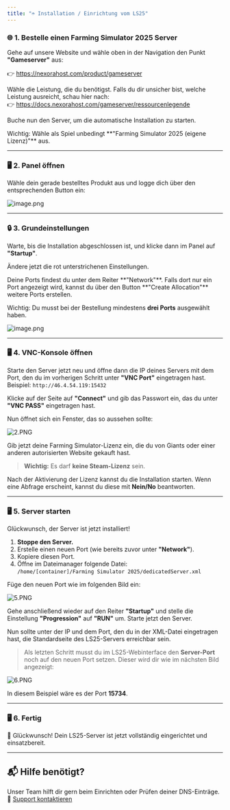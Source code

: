 ```yaml
---
title: "➮ Installation / Einrichtung vom LS25"
---
```


### 🌐 1. Bestelle einen Farming Simulator 2025 Server

Gehe auf unsere Website und wähle oben in der Navigation den Punkt **"Gameserver"** aus:

👉 https://nexorahost.com/product/gameserver

Wähle die Leistung, die du benötigst. Falls du dir unsicher bist, welche Leistung ausreicht, schau hier nach:\
👉 https://docs.nexorahost.com/gameserver/ressourcenlegende

Buche nun den Server, um die automatische Installation zu starten.

<Info>
  Wichtig: Wähle als Spiel unbedingt **"Farming Simulator 2025 (eigene Lizenz)"** aus.
</Info>

---

### 🖥️ 2. Panel öffnen

Wähle dein gerade bestelltes Produkt aus und logge dich über den entsprechenden Button ein:

![image.png](https://nexorahost.com/assets/media/aa/b3/1747242867/buttomn.PNG)

---

### 🔒 3. Grundeinstellungen

Warte, bis die Installation abgeschlossen ist, und klicke dann im Panel auf **"Startup"**.

Ändere jetzt die rot unterstrichenen Einstellungen.

<Info>
  Deine Ports findest du unter dem Reiter **"Network"**. Falls dort nur ein Port angezeigt wird, kannst du über den Button **"Create Allocation"** weitere Ports erstellen.

  Wichtig: Du musst bei der Bestellung mindestens **drei Ports** ausgewählt haben.
</Info>

![image.png](/images/image.png)

---

### 🖥️ 4. VNC-Konsole öffnen

Starte den Server jetzt neu und öffne dann die IP deines Servers mit dem Port, den du im vorherigen Schritt unter **"VNC Port"** eingetragen hast.\
Beispiel: `http://46.4.54.119:15432`

Klicke auf der Seite auf **"Connect"** und gib das Passwort ein, das du unter **"VNC PASS"** eingetragen hast.

Nun öffnet sich ein Fenster, das so aussehen sollte:

![2.PNG](https://nexorahost.com/assets/media/c5/1c/1747239021/2\(1\).png)

Gib jetzt deine Farming Simulator-Lizenz ein, die du von Giants oder einer anderen autorisierten Website gekauft hast.

> **Wichtig:** Es darf **keine Steam-Lizenz** sein.

Nach der Aktivierung der Lizenz kannst du die Installation starten. Wenn eine Abfrage erscheint, kannst du diese mit **Nein/No** beantworten.

---

### 🖥️ 5. Server starten

Glückwunsch, der Server ist jetzt installiert\!

1. **Stoppe den Server.**
2. Erstelle einen neuen Port (wie bereits zuvor unter **"Network"**).
3. Kopiere diesen Port.
4. Öffne im Dateimanager folgende Datei:\
   `/home/[container]/Farming Simulator 2025/dedicatedServer.xml`

Füge den neuen Port wie im folgenden Bild ein:

![5.PNG](https://nexorahost.com/assets/media/65/12/1747238881/5.PNG)

Gehe anschließend wieder auf den Reiter **"Startup"** und stelle die Einstellung **"Progression"** auf **"RUN"** um. Starte jetzt den Server.

Nun sollte unter der IP und dem Port, den du in der XML-Datei eingetragen hast, die Standardseite des LS25-Servers erreichbar sein.

> Als letzten Schritt musst du im LS25-Webinterface den **Server-Port** noch auf den neuen Port setzen. Dieser wird dir wie im nächsten Bild angezeigt:

![6.PNG](https://nexorahost.com/assets/media/d3/d9/1747238878/6.PNG)

In diesem Beispiel wäre es der Port **15734**.

---

### 🖥️ 6. Fertig

🎉 Glückwunsch\! Dein LS25-Server ist jetzt vollständig eingerichtet und einsatzbereit.

---

## 📬 Hilfe benötigt?

Unser Team hilft dir gern beim Einrichten oder Prüfen deiner DNS-Einträge.\
🔗 [Support kontaktieren](https://nexorahost.com/account/tickets)